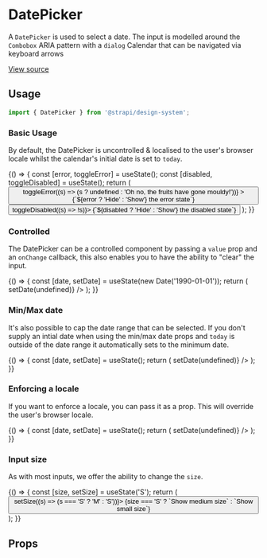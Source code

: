 

<Meta title="Design System/Components/DatePicker" component={DatePicker} />

# DatePicker

A `DatePicker` is used to select a date. The input is modelled around the `Combobox` ARIA pattern with a `dialog`
Calendar that can be navigated via keyboard arrows

[View source](https://github.com/strapi/design-system/tree/main/packages/strapi-design-system/src/DatePicker)

## Usage

```js
import { DatePicker } from '@strapi/design-system';
```

### Basic Usage

By default, the DatePicker is uncontrolled & localised to the user's browser locale whilst the calendar's initial date is set to `today`.

<Canvas>
  <Story name="base">
    {() => {
      const [error, toggleError] = useState();
      const [disabled, toggleDisabled] = useState();
      return (
        <Flex direction="column" alignItems="stretch" gap={11}>
          <DatePicker label="Your birthday" error={error} disabled={disabled} />
          <Flex gap={2} justifyContent="center">
            <Button
              variant="danger-light"
              onClick={() => toggleError((s) => (s ? undefined : 'Oh no, the fruits have gone mouldy!'))}
            >
              {`${error ? 'Hide' : 'Show'} the error state`}
            </Button>
            <Button variant="tertiary" onClick={() => toggleDisabled((s) => !s)}>
              {`${disabled ? 'Hide' : 'Show'} the disabled state`}
            </Button>
          </Flex>
        </Flex>
      );
    }}
  </Story>
</Canvas>

### Controlled

The DatePicker can be a controlled component by passing a `value` prop and an `onChange` callback, this also
enables you to have the ability to "clear" the input.

<Canvas>
  <Story name="controlled">
    {() => {
      const [date, setDate] = useState(new Date('1990-01-01'));
      return (
        <DatePicker onChange={setDate} selectedDate={date} label="Your birthday" onClear={() => setDate(undefined)} />
      );
    }}
  </Story>
</Canvas>

### Min/Max date

It's also possible to cap the date range that can be selected. If you don't supply an intial date when using the
min/max date props and `today` is outside of the date range it automatically sets to the minimum date.

<Canvas>
  <Story name="min/max date">
    {() => {
      const [date, setDate] = useState();
      return (
        <DatePicker
          onChange={setDate}
          value={date}
          label="Favourite day of 2022"
          minDate={new Date('2022-01-01')}
          maxDate={new Date('2022-12-31')}
          onClear={() => setDate(undefined)}
        />
      );
    }}
  </Story>
</Canvas>

### Enforcing a locale

If you want to enforce a locale, you can pass it as a prop. This will override the user's browser locale.

<Canvas>
  <Story name="locale">
    {() => {
      const [date, setDate] = useState();
      return (
        <DatePicker
          onChange={setDate}
          value={date}
          label="German date picker"
          locale="de-DE"
          onClear={() => setDate(undefined)}
        />
      );
    }}
  </Story>
</Canvas>

### Input size

As with most inputs, we offer the ability to change the `size`.

<Canvas>
  <Story name="sizing">
    {() => {
      const [size, setSize] = useState('S');
      return (
        <Flex direction="column" alignItems="stretch" gap={11}>
          <DatePicker required size={size} label={size === 'S' ? 'Small date picker' : 'Medium date picker'} />
          <Flex justifyContent="center">
            <Button variant="primary" onClick={() => setSize((s) => (s === 'S' ? 'M' : 'S'))}>
              {size === 'S' ? `Show medium size` : `Show small size`}
            </Button>
          </Flex>
        </Flex>
      );
    }}
  </Story>
</Canvas>

## Props

<ArgsTable of={DatePicker} />

